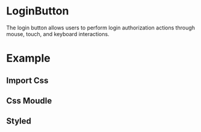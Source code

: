 

<Meta of={LoginButtonStories} />

# LoginButton

The login button allows users to perform login authorization actions through mouse, touch, and keyboard interactions.

# Example

## Import Css

<Canvas of={LoginButtonExampleStories.LoginButtonImportCss} />

## Css Moudle

<Canvas of={LoginButtonExampleStories.LoginButtonCssModule} />

## Styled

<Canvas of={LoginButtonExampleStories.LoginButtonStyled} />
